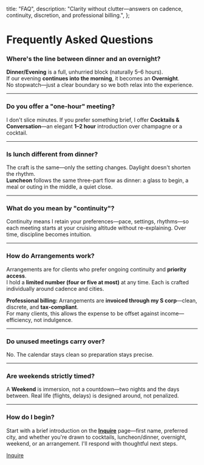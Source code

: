   title: "FAQ",
  description:
    "Clarity without clutter—answers on cadence, continuity, discretion, and professional billing.",
};

# Frequently Asked Questions

### Where's the line between dinner and an overnight?
**Dinner/Evening** is a full, unhurried block (naturally 5–6 hours).  
If our evening **continues into the morning**, it becomes an **Overnight**.  
No stopwatch—just a clear boundary so we both relax into the experience.

---

### Do you offer a "one-hour" meeting?
I don't slice minutes. If you prefer something brief, I offer **Cocktails & Conversation**—an elegant **1–2 hour** introduction over champagne or a cocktail.

---

### Is lunch different from dinner?
The craft is the same—only the setting changes. Daylight doesn't shorten the rhythm.  
**Luncheon** follows the same three-part flow as dinner: a glass to begin, a meal or outing in the middle, a quiet close.

---

### What do you mean by "continuity"?
Continuity means I retain your preferences—pace, settings, rhythms—so each meeting starts at your cruising altitude without re-explaining. Over time, discipline becomes intuition.

---

### How do Arrangements work?
Arrangements are for clients who prefer ongoing continuity and **priority access**.  
I hold a **limited number (four or five at most)** at any time. Each is crafted individually around cadence and cities.

**Professional billing:** Arrangements are **invoiced through my S corp**—clean, discrete, and **tax-compliant**.  
For many clients, this allows the expense to be offset against income—efficiency, not indulgence.

---

### Do unused meetings carry over?
No. The calendar stays clean so preparation stays precise.

---

### Are weekends strictly timed?
A **Weekend** is immersion, not a countdown—two nights and the days between. Real life (flights, delays) is designed around, not penalized.

---

### How do I begin?
Start with a brief introduction on the **[Inquire](/inquire)** page—first name, preferred city, and whether you're drawn to cocktails, luncheon/dinner, overnight, weekend, or an arrangement. I'll respond with thoughtful next steps.

<div className="flex justify-center mt-12">
  <a
    href="/inquire"
    data-cta="inquire"
    className="inline-flex items-center rounded-full bg-black text-white px-8 py-3 text-base font-medium hover:opacity-90 transition"
  >
    Inquire
  </a>
</div>

